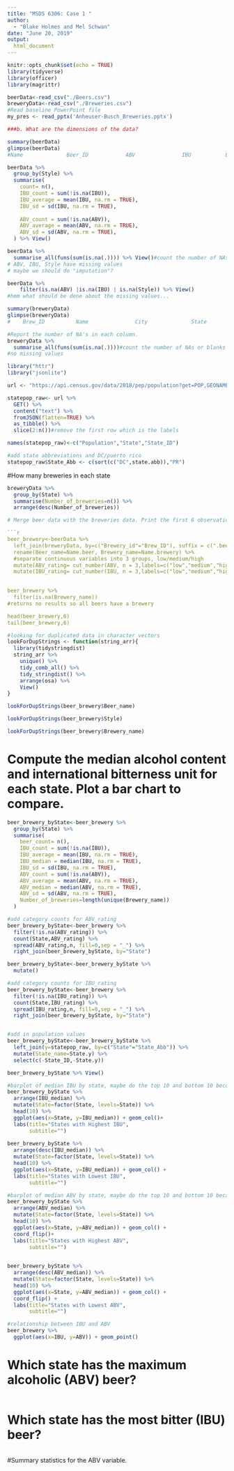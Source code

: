 ```yaml
---
title: "MSDS 6306: Case 1 "
author:
  - "Blake Holmes and Mel Schwan"
date: "June 20, 2019"
output: 
  html_document
---
```

```r
knitr::opts_chunk$set(echo = TRUE)
library(tidyverse)
library(officer)
library(magrittr)
```

```r
beerData<-read_csv("./Beers.csv")
breweryData<-read_csv("./Breweries.csv")
#Read baseline PowerPoint file
my_pres <- read_pptx('Anheuser-Busch_Breweries.pptx') 
```

```r
###b. What are the dimensions of the data?

summary(beerData)
glimpse(beerData)
#Name              Beer_ID            ABV               IBU           Brewery_id       Style               Ounces 

beerData %>%
  group_by(Style) %>%
  summarise(
    count= n(),
    IBU_count = sum(!is.na(IBU)),
    IBU_average = mean(IBU, na.rm = TRUE),
    IBU_sd = sd(IBU, na.rm = TRUE),
    
    ABV_count = sum(!is.na(ABV)),
    ABV_average = mean(ABV, na.rm = TRUE),
    ABV_sd = sd(ABV, na.rm = TRUE),
  ) %>% View()

beerData %>% 
  summarise_all(funs(sum(is.na(.)))) %>% View()#count the number of NAs or blanks 
# ABV, IBU, Style have missing values 
# maybe we should do "imputation"? 

beerData %>% 
    filter(is.na(ABV) |is.na(IBU) | is.na(Style)) %>% View()
#hmm what should be done about the missing values...

summary(breweryData)
glimpse(breweryData)
#    Brew_ID          Name               City              State          

#Report the number of NA's in each column.
breweryData %>% 
  summarise_all(funs(sum(is.na(.))))#count the number of NAs or blanks
#no missing values 
```

```r

library("httr")
library("jsonlite")

url <- "https://api.census.gov/data/2018/pep/population?get=POP,GEONAME&for=state"

statepop_raw<- url %>% 
  GET() %>% 
  content("text") %>%
  fromJSON(flatten=TRUE) %>% 
  as_tibble() %>% 
  slice(2:n())#remove the first row which is the labels 

names(statepop_raw)<-c("Population","State","State_ID")

#add state abbreviations and DC/puerto rico
statepop_raw$State_Abb <- c(sort(c("DC",state.abb)),"PR")

```

#How many breweries in each state

```r
breweryData %>% 
  group_by(State) %>% 
  summarise(Number_of_breweries=n()) %>% 
  arrange(desc(Number_of_breweries))

# Merge beer data with the breweries data. Print the first 6 observations and the last six observations to check the merged file.

```r

beer_brewery<-beerData %>%
  left_join(breweryData, by=c("Brewery_id"="Brew_ID"), suffix = c(".beer", ".brewery")) %>% 
  rename(Beer_name=Name.beer, Brewery_name=Name.brewery) %>% 
  #separate continuous variables into 3 groups, low/medium/high
  mutate(ABV_rating= cut_number(ABV, n = 3,labels=c("low","medium","high"))) %>% 
  mutate(IBU_rating= cut_number(IBU, n = 3,labels=c("low","medium","high"))) 
  

beer_brewery %>% 
  filter(is.na(Brewery_name)) 
#returns no results so all beers have a brewery

head(beer_brewery,6)
tail(beer_brewery,6)

```
```r
#looking for duplicated data in character vectors
lookForDupStrings <- function(string_arr){
  library(tidystringdist)
  string_arr %>%
    unique() %>% 
    tidy_comb_all() %>% 
    tidy_stringdist() %>% 
    arrange(osa) %>% 
    View()
}

lookForDupStrings(beer_brewery$Beer_name)

lookForDupStrings(beer_brewery$Style)

lookForDupStrings(beer_brewery$Brewery_name)
```


# Compute the median alcohol content and international bitterness unit for each state. Plot a bar chart to compare.
```r

beer_brewery_byState<-beer_brewery %>%
  group_by(State) %>%
  summarise(
    beer_count= n(),
    IBU_count = sum(!is.na(IBU)),
    IBU_average = mean(IBU, na.rm = TRUE),
    IBU_median = median(IBU, na.rm = TRUE),
    IBU_sd = sd(IBU, na.rm = TRUE),
    ABV_count = sum(!is.na(ABV)),
    ABV_average = mean(ABV, na.rm = TRUE),
    ABV_median = median(ABV, na.rm = TRUE),
    ABV_sd = sd(ABV, na.rm = TRUE),
    Number_of_breweries=length(unique(Brewery_name))
  )

#add category counts for ABV_rating
beer_brewery_byState<-beer_brewery %>%
  filter(!is.na(ABV_rating)) %>% 
  count(State,ABV_rating) %>% 
  spread(ABV_rating,n, fill=0,sep = "_") %>%
  right_join(beer_brewery_byState, by="State")

beer_brewery_byState<-beer_brewery_byState %>%
  mutate()

#add category counts for IBU_rating
beer_brewery_byState<-beer_brewery %>%
  filter(!is.na(IBU_rating)) %>% 
  count(State,IBU_rating) %>% 
  spread(IBU_rating,n, fill=0,sep = "_") %>% 
  right_join(beer_brewery_byState, by="State") 


#add in population values
beer_brewery_byState<-beer_brewery_byState %>% 
  left_join(y=statepop_raw, by=c("State"="State_Abb")) %>% 
  mutate(State_name=State.y) %>% 
  select(c(-State_ID,-State.y)) 

beer_brewery_byState %>% View()

#barplot of median IBU by state, maybe do the top 10 and bottom 10 becuase it's crowded
beer_brewery_byState %>%
  arrange(IBU_median) %>% 
  mutate(State=factor(State, levels=State)) %>%
  head(10) %>% 
  ggplot(aes(x=State, y=IBU_median)) + geom_col()+ 
  labs(title="States with Highest IBU", 
       subtitle="")
  
beer_brewery_byState %>%
  arrange(desc(IBU_median)) %>% 
  mutate(State=factor(State, levels=State)) %>%
  head(10) %>% 
  ggplot(aes(x=State, y=IBU_median)) + geom_col() + 
  labs(title="States with Lowest IBU", 
       subtitle="")

#barplot of median ABV by state, maybe do the top 10 and bottom 10 because it's crowded
beer_brewery_byState %>%
  arrange(ABV_median) %>% 
  mutate(State=factor(State, levels=State)) %>%
  head(10) %>% 
  ggplot(aes(x=State, y=ABV_median)) + geom_col() + 
  coord_flip()+ 
  labs(title="States with Highest ABV", 
       subtitle="")

  
beer_brewery_byState %>%
  arrange(desc(ABV_median)) %>% 
  mutate(State=factor(State, levels=State)) %>%
  head(10) %>% 
  ggplot(aes(x=State, y=ABV_median)) + geom_col() + 
  coord_flip() + 
  labs(title="States with Lowest ABV", 
       subtitle="")

#relationship between IBU and ABV
beer_brewery %>% 
  ggplot(aes(x=IBU, y=ABV)) + geom_point()

```


# Which state has the maximum alcoholic (ABV) beer? 

```r


```


# Which state has the most bitter (IBU) beer?

```r

```


#Summary statistics for the ABV variable.

```r

```

